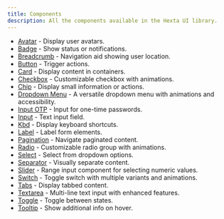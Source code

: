 ```yaml
---
title: Components
description: All the components available in the Hexta UI library.
---
```


- [Avatar](/docs/ui/avatar) - Display user avatars.
- [Badge](/docs/ui/badge) - Show status or notifications.
- [Breadcrumb](/docs/ui/breadcrumb) - Navigation aid showing user location.
- [Button](/docs/ui/button) - Trigger actions.
- [Card](/docs/ui/card) - Display content in containers.
- [Checkbox](/docs/ui/checkbox) - Customizable checkbox with animations.
- [Chip](/docs/ui/chip) - Display small information or actions.
- [Dropdown Menu](/docs/ui/dropdown-menu) - A versatile dropdown menu with animations and accessibility.
- [Input OTP](/docs/ui/input-otp) - Input for one-time passwords.
- [Input](/docs/ui/input) - Text input field.
- [Kbd](/docs/ui/kbd) - Display keyboard shortcuts.
- [Label](/docs/ui/label) - Label form elements.
- [Pagination](/docs/ui/pagination) - Navigate paginated content.
- [Radio](/docs/ui/radio) - Customizable radio group with animations.
- [Select](/docs/ui/select) - Select from dropdown options.
- [Separator](/docs/ui/separator) - Visually separate content.
- [Slider](/docs/ui/slider) - Range input component for selecting numeric values.
- [Switch](/docs/ui/switch) - Toggle switch with multiple variants and animations.
- [Tabs](/docs/ui/tabs) - Display tabbed content.
- [Textarea](/docs/ui/textarea) - Multi-line text input with enhanced features.
- [Toggle](/docs/ui/toggle) - Toggle between states.
- [Tooltip](/docs/ui/tooltip) - Show additional info on hover.
